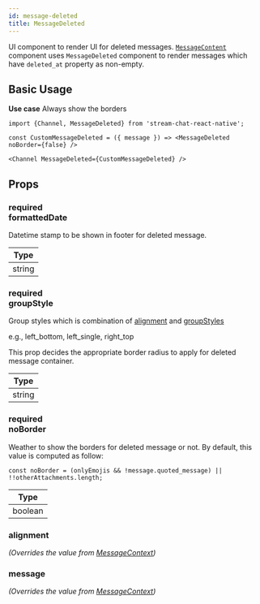 ```yaml
---
id: message-deleted
title: MessageDeleted
---
```



UI component to render UI for deleted messages. [`MessageContent`](./message-content) component uses `MessageDeleted` component to render messages which have `deleted_at` property as non-empty.

## Basic Usage

**Use case** Always show the borders

```tsx
import {Channel, MessageDeleted} from 'stream-chat-react-native';

const CustomMessageDeleted = ({ message }) => <MessageDeleted noBorder={false} />

<Channel MessageDeleted={CustomMessageDeleted} />
```

## Props

### <div class="label required">required</div> **formattedDate**

Datetime stamp to be shown in footer for deleted message.

| Type |
| - |
| string |

### <div class="label required">required</div> **groupStyle**

Group styles which is combination of [alignment](../contexts/message-context#alignment) and [groupStyles](../contexts/message-context#groupstyles)

e.g., left_bottom, left_single, right_top

This prop decides the appropriate border radius to apply for deleted message container.

| Type |
| - |
| string |

### <div class="label required">required</div> **noBorder**

Weather to show the borders for deleted message or not. By default, this value is computed as follow:

```tsx
const noBorder = (onlyEmojis && !message.quoted_message) || !!otherAttachments.length;
```
| Type |
| - |
| boolean |

<!-- ### <div class="label required">required</div> **onLayout** -->

### alignment

_(Overrides the value from [MessageContext](../../contexts/message-context))_

<Alignment />

### message

_(Overrides the value from [MessageContext](../../contexts/message-context))_

<MessageProp />